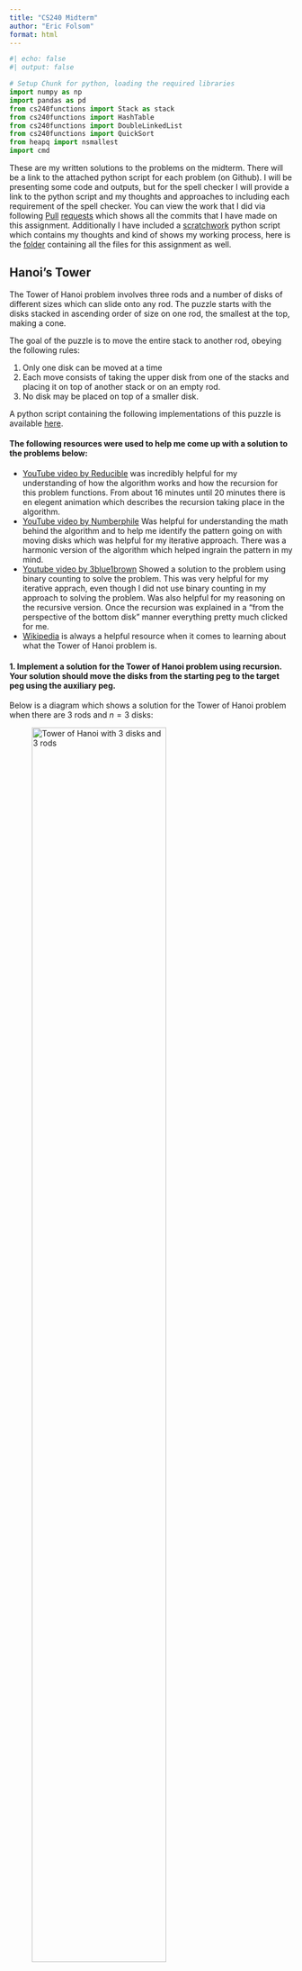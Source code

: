 ```yaml
---
title: "CS240 Midterm"
author: "Eric Folsom"
format: html
---
```


```python
#| echo: false
#| output: false

# Setup Chunk for python, loading the required libraries
import numpy as np
import pandas as pd
from cs240functions import Stack as stack
from cs240functions import HashTable
from cs240functions import DoubleLinkedList
from cs240functions import QuickSort
from heapq import nsmallest
import cmd
```

These are my written solutions to the problems on the midterm. There will be a link to the attached python script for each problem (on Github). I will be presenting some code and outputs, but for the spell checker I will provide a link to the python script and my thoughts and approaches to including each requirement of the spell checker. You can view the work that I did via following [Pull](https://github.com/efolsom17/CS240-Data-Structure-and-Algorithm-Fundamentals/pull/33) [requests](https://github.com/efolsom17/CS240-Data-Structure-and-Algorithm-Fundamentals/pull/35) which shows all the commits that I have made on this assignment. Additionally I have included a [scratchwork](https://github.com/efolsom17/CS240-Data-Structure-and-Algorithm-Fundamentals/blob/main/Assignments/Midterm/ScratchWork.py) python script which contains my thoughts and kind of shows my working process, here is the [folder](https://github.com/efolsom17/CS240-Data-Structure-and-Algorithm-Fundamentals/tree/main/Assignments/Midterm) containing all the files for this assignment as well. 


## Hanoi's Tower


The Tower of Hanoi problem involves three rods and a number of disks of different sizes which can slide onto any rod. The puzzle starts with the disks stacked in ascending order of size on one rod, the smallest at the top, making a cone.

The goal of the puzzle is to move the entire stack to another rod, obeying the following rules:

1. Only one disk can be moved at a time
2. Each move consists of taking the upper disk from one of the stacks and placing it on top of another stack or on an empty rod.   
3. No disk may be placed on top of a smaller disk.

A python script containing the following implementations of this puzzle is available [here](https://github.com/efolsom17/CS240-Data-Structure-and-Algorithm-Fundamentals/blob/main/Assignments/Midterm/HanoisTower.py).

#### The following resources were used to help me come up with a solution to the problems below:

- [YouTube video by Reducible](https://www.youtube.com/watch?v=rf6uf3jNjbo&list=PLzj1WDt0HB4qDn6heuU8w6x0Hzd8EVX0q) was incredibly helpful for my understanding of how the algorithm works and how the recursion for this problem functions. From about 16 minutes until 20 minutes there is en elegent animation which describes the recursion taking place in the algorithm.
- [YouTube video by Numberphile](https://www.youtube.com/watch?v=PGuRmqpr6Oo) Was helpful for understanding the math behind the algorithm and to help me identify the pattern going on with moving disks which was helpful for my iterative approach. There was a harmonic version of the algorithm which helped ingrain the pattern in my mind.
- [Youtube video by 3blue1brown](https://www.youtube.com/watch?v=2SUvWfNJSsM) Showed a solution to the problem using binary counting to solve the problem. This was very helpful for my iterative apprach, even though I did not use binary counting in my approach to solving the problem. Was also helpful for my reasoning on the recursive version. Once the recursion was explained in a "from the perspective of the bottom disk" manner everything pretty much clicked for me.
- [Wikipedia](https://en.wikipedia.org/wiki/Tower_of_Hanoi) is always a helpful resource when it comes to learning about what the Tower of Hanoi problem is.
 

#### 1. Implement a solution for the Tower of Hanoi problem using recursion. Your solution should move the disks from the starting peg to the target peg using the auxiliary peg. 

Below is a diagram which shows a solution for the Tower of Hanoi problem when there are $3$ rods and $n=3$ disks:

![Tower of Hanoi with 3 disks and 3 rods](./misc/HanoisTower3.png){width=75%}


We first start with all three disks stacked on Rod $A$. Then procede with the following steps to end with all three disk stacked on rod $C$:

1. Move the <span style="color:green;">Green</span> disk from rod $A$ to rod $C$.
2. Move the <span style="color:red;">Red</span> disk from rod $A$ to rod $B$.
3. Move the <span style="color:green;">Green</span> disk from rod $C$ to rod $B$.
4. Move the <span style="color:blue;">Blue</span> disk from rod $A$ to rod $C$.
5. Move the <span style="color:green;">Green</span> disk from rod $B$ to rod $A$.
6. Move the <span style="color:red;">Red</span> disk from rod $B$ to rod $C$.
7. Move the <span style="color:green;">Green</span> disk from rod $A$ to rod $C$.


These steps will move the stack of three disks from rod $A$ to rod $C$ while following the established rules. We can break down the process a little more to understand what is going on and then build a recursive function from it. This solution to the Tower of Hanoi problem took $7 = 2^3 -1$ steps to solve.    

Steps $1$ through $3$ involve us moving the <span style="color:green;">Green</span> and <span style="color:red;">Red</span> disks from rod $A$ to rod $B$ using the auxilary rod $C$ to store the <span style="color:green;">Green</span> disk while we move the larger of the two disks to the middle rod. These steps involve moving the <span style="color:green;">Green</span> disk to rod $C$ then moving it from $C$ to rod $B$ once the larger disk is in place.

In step $4$ we are simply moving the <span style="color:blue;">Blue</span> disk from rod $A$ to rod $C$.

Now in steps $5$ through $7$ we are simply doing what we did in steps $1$ through $3$, but instead of using rod $C$ as the auxillary rod, we are using rod $A$ as the auxillary rod to move the <span style="color:green;">Green</span> and <span style="color:red;">Red</span> disks from rod $B$ to rod $C$.

Thinking recursively, step $4$ would represent our base case. We are simply moving a disk from one rod to another rod after we have removed all the rods that were on top of it. 

The steps are as follows if we had $n=1$ disk or $n=2$ disks:

* If we only had $n=1$ disk (i.e. only the <span style="color:blue;">Blue</span> disk), this would take $1$ step to solve, move the <span style="color:blue;">Blue</span> disk to rod $C$ from rod $A$. 

* If $n=2$ (i.e. only the <span style="color:red;">Red</span> and <span style="color:blue;">Blue</span> disks), the steps would be as follows
    1. Move the <span style="color:red;">Red</span> disk from rod $A$ to rod $B$.
    2. Move the <span style="color:blue;">Blue</span> disk from rod $A$ to rod $C$.
    3. Move the <span style="color:red;">Red</span> disk from rod $B$ to rod $C$

Note that the base case (Move the <span style="color:blue;">Blue</span> disk from rod $A$ to rod $C$) always shows up in each of these scenarios. 

  **Formulating an Algorithm**

A good way to approach formulating an algorithm for this problem is look at things from the perspective of the disk that is on the bottom of a stack of disks (in the above diagram it is the <span style="color:blue;">Blue</span> disk). In order for that disk to move, we must first move the stack of disks that are on top of it from one rod to another rod.

Lets use the example of a $3$ disk variation of the problem. If we have a $3$ disk stack, to move the bottom disk, we have to move the top $2$ disks off of it. We can only move one disk at a time however, so to remove the stack of $2$ disks from the third disk, we have to move the singular disk first. 
 
Once we have moved the singular disk, we can now go back to the starting stack of disks where we now have a stack of $2$ disks. From here we repeat the process, we have a stack of $2$ disks, to move the bottom disk, we have to move the singular disk above it. 
 
Now there is only one valid rod for the top disk to go to, so we move it to that rod. Returning to the starting rod, there are no valid spots for us to move the disk to, since the remaing disk on the starting rod is assumed to be the biggest rod. 
 
We can now look at the middle rod, from here, the only valid move is to move the disk back to the starting rod, but if we did that, we would have just undone the previous step. So let's instead go to the last rod.
 
Our goal right now is to move the disk on the starting rod to an open rod. The only way to do this is to move the smallest disk, which is currently on the ending rod (if we moved the middle size disk we would have to put it on top of the largest disk). So we now have to move the disk that is on the ending rod onto the middle rod to open up space for our largest disk to be moved onto an open rod.
 
We now find ourselves in a familiar situation, we have a stack of $2$ disks, an open rod, and a rod that we want to move the stack of $2$ disks onto, which in this case is the rod containing the largest disk. From here since we have moved a stack of $2$ disks before, we move it again following the same process, just using different rods that we did before.

We already figured out what our base case is, moving a single disk from one rod to another available rod (a rod that is either empty or only has disks larger than the disk we are trying to move).

Next we need to think of the recursive step, which in this case is moving the $n-1=3-1=2$ remaining disks to another rod, using an auxilary rod. 

This idea holds for $n$ rods. We would basically be breaking the problem down into smaller versions of this three disk version of the problem.

We can simplify all of the above to formulate an algorithm to solve this problem:

1. Move $n-1$ disks from rod $A$ to rod $B$. This uses rod $C$ as a "helper" rod.
2. Move the remaining disk from rod $A$ to rod $C$. 
3. Move the $n-1$ disks from rod $B$ to rod $C$. This uses rod $A$ as a "helper" rod.

**Code implementation of the algorithm**

Now lets try to implment this aproach to solving the problem using pseudocode:


```plain
def hanoistower(n, starting_rod = A, ending_rod = C, auxillary_rod = B)
    # base case only 1 disk to move
    if n == 1:
        move disk from starting rod to ending rod
    else:
        # recursively call the function to move the n-1 disks to the middle( auxilary) rod
        hanoistower(n-1, starting_rod = A, ending_rod = B, auxilary_rod = C)
        #some function to show the moving of the disks
        movedisk(start_rod, end_rod)
        # recursively call again to move the n-1 disks from the auxillary( middle) rod to the end rod
        hanoistower(n-1, starting_rod = B, ending_rod = C, auxilary_rod = A)
````

Basically each time we recursively call the funciton, we are changing which rods we are moving the disks to so that when we eventually reach the base case, we are able to move the disk to the correct rod.

Now we can implement this funciton in python:

```python
#| echo: true
#| output: true

def tower_of_hanoi(n, starting_rod, middle_rod, ending_rod): # specify the starting rods you want
    if n == 1: # Base case, 1 disk on the rod, you can just move it to any open rod
        print(f"Disk {n}: {starting_rod} -> {ending_rod}") # show that we moved it
    else: # recursive cases
        tower_of_hanoi(n-1, starting_rod, ending_rod, middle_rod) # move the n-1 disks to the middle rod from starting rod
        print(f"Disk {n}: {starting_rod} -> {ending_rod}") # display the move
        tower_of_hanoi(n-1, middle_rod, starting_rod, ending_rod) # move the n-1 disks from the middle rod to the ending rod
```

We can demonstrate this as follows:

```python
tower_of_hanoi(2,"A","B","C")
```

```python
tower_of_hanoi(3,"A","B","C")
```

```python
tower_of_hanoi(4,"A","B","C")
```

I tried to go a bit further with this approach and implement a solution to the problem that uses stacks to store the state of the three rods, and then pops and pushes the disks to shift them between rods. This works somewhat as in it ends in the correct state, but there are some instances where the intermediate steps are either displayed wrong or in a manner that is hard to understand. That is why I have included both of the implementations of this.

```python
# function to move the top value of stack 1 to the top of stack 2
def moveStack(stack1 = stack(), stack2 = stack()):
    temp = stack1.pop()
    stack2.push(temp)
    


# tower of of hanoi recursive solution that works on the stacks 
def tower_of_hanoi_stacks(n, starting_rod, middle_rod, ending_rod): # specify the starting rods you want
    if n == 1: # Base case
        moveStack(starting_rod, ending_rod)
        print(f"AFTER\nStarting Rod:\n{starting_rod}\nAuxilary Rod:\n{middle_rod}\nEnding Rod:\n{ending_rod}\
        \n Moved disk {n}")
    else: # if we are not on the last rod
        tower_of_hanoi_stacks(n-1, starting_rod, ending_rod, middle_rod) # recursive call to move the n-1 disks to the middle rod using the ending rod as the axullary rod
        moveStack(starting_rod, ending_rod) # move the current disk
        print(f"AFTER\nStarting Rod:\n{starting_rod}\nAuxilary Rod:\n{middle_rod}\nEnding Rod:\n{ending_rod}\
        \n Moved disk {n}")
        tower_of_hanoi_stacks(n-1, middle_rod, starting_rod, ending_rod) # move the remaining n-1 disks to the ending rod using the starting rod as the auxillary rod


# going to need to call the above:

def TowerOfHanoi(n):# Tower of Hanoi with stacks and it will initialize the number of disks
    # n = number of disks
    
    ## initialize the starting, auxillary, and ending rods
    
    starting_rod = stack()
    auxillary_rod = stack()
    ending_rod = stack()
    
    # fill the starting rod
    for i in range(n,0,-1):
        starting_rod.push(i)
    
    # display starting state
    print("Start:")
    print(f"Starting Rod:\n{starting_rod}\nAuxillary Rod:\n{auxillary_rod}\nEnding Rod:\n{ending_rod}")
    
    # now we can call the tower of hanoi function. It will print its final state
    
    tower_of_hanoi_stacks(n, starting_rod, auxillary_rod, ending_rod)
```

The output of the `TowerofHanoi()` function is as follows, I will be calling it on $n=2$ to save space:

```python
TowerOfHanoi(2)
```

#### 2. Implement a solution for the Tower of Hanoi problem using an iterative approach.

To implement a solution for the Tower of Hanoir problem using an iterative approach, I will try to build upon my recursive approach. I plan to implement this solution using stacks to represent rods. I will represent disk sizes using an integer to represent the disk's radius. The smallest disk will always be labeled $1$ and the largest disk will always be labeled $n$.

Lets begin by analysing the pattern of the solutions generated by our recursive function. We know that the number of steps required to solve the problem is given by $2^n-1$. We can use the number of steps required to solve the puzzle as our iterator.

```python
#| eval: false

tower_of_hanoi(3, 'S','A','E')
'''
Output:
Step 1: Disk 1: S -> E
Step 2: Disk 2: S -> A
Step 3: Disk 1: E -> A
Step 4: Disk 3: S -> E
Step 5: Disk 1: A -> S
Step 6: Disk 2: A -> E
Step 7: Disk 1: S -> E
'''
```

```python
#| eval: false

tower_of_hanoi(4,"S","A","E")
'''
Output:
Step 1: Disk 1: S -> A
Step 2: Disk 2: S -> E
Step 3: Disk 1: A -> E
Step 4: Disk 3: S -> A
Step 5: Disk 1: E -> S
Step 6: Disk 2: E -> A
Step 7: Disk 1: S -> A
Step 8: Disk 4: S -> E
Step 9: Disk 1: A -> E
Step 10: Disk 2: A -> S
Step 11: Disk 1: E -> S
Step 12: Disk 3: A -> E
Step 13: Disk 1: S -> A
Step 14: Disk 2: S -> E
Step 15: Disk 1: A -> E
'''
```

Ignoring the actual number of the disk that is being moved, lets see if there is a pattern between what rods we are moving disks to and from. When $n$ is odd, the example where $n=3$, we can break down the movements of the disks as such.

- In steps $1$, $4$ and $7$, we are moving a disk from the starting rod to the ending rod.

- In steps $2$ and $5$ we are moving a disk between the starting rod and the auxilary rod, swaping which direction we move the disks. In step $2$ we move the disk from the starting rod to the auxilary rod, and in step $5$ we move a disk from the auxillary rod to the starting rod. 

- In steps $3$ and $6$ we are moving a disk between the auxillary rod and the ending rod. In step $3$ we are moving a disk from the top of the ending rod to the top of the auxilary rod. In step $5$ we are doing the opposite moving a disk from the top of the auxillary rod to the top of ending rod.

Lets analyze the case where $n=4$. In this case $n$ is even. 

- In Steps $1$, $4$, $7$, $10$, and $13$ we are moving disks between the beginning rod and the auxillary rod. In all of these steps besides step $10$ we are moving the disks from the beginning rod to the auxillary rod, in step $10$ we do the opposite.

- In steps $2$, $5$, $8$, $11$, and $14$ we are moving disks between the beginning rod and the ending rod in alternating fashion starting with moving disks from the beginning rod to the ending rod.

- In steps $3$, $6$, $9$, $12$, and $15$ we are moving disks between the auxillary rod and the ending rod. For all of the steps except for step $6$ we are moving a disk from the auxillary rod to the ending rod, in step $6$ we do the opposite. 

Lets return to the example of $n=3$. We can notice some equivalency classes beginning to form, notably of form $a \mod 3$:

$\{1,4,7\} \mod 3 = [1]$

$\{2,5\} \mod 3 = [2]$

$\{3,6\} \mod 3 = [0]$

When $n=4$, we can expand upon these equivalency classes as such:

$\{1,4,7,10,13\} \mod 3 = [1]$

$\{2,5,8,11,14\} \mod 3 = [2]$

$\{3,6,9,12,15\} \mod 3 = [0]$

This provides us with a clear pattern for what we must do to implement a solution to the Tower of Hanoi problem iteratively. The big difference in the pattern is where we start to move the first disk which is dependent on if $n$ is odd or even. If $n$ is odd, we move the first disk to the ending rod, if $n$ is even, we move the first disk to the auxillary rod. 

We can dive deeper as well into the steps by looking at the value of the disks as we move them. Lets start with the case where $n = 3$.

*Steps $1$, $4$ and $7$*

- The value of the disk does not matter, always moving in the same direction.

*Steps $2$ and $5$*

- In step $2$, disk $2$ gets moved from start rod to auxillary rod (to the right). Auxillary rod is empty and $2$ is greater than $1$ (disk $1$ is on the ending rod) so we have to move it to the auxillary rod. That is the only valid move
- In step $5$, disk $1$ gets moved from auxillary rod to start rod (to the left).

*Steps $3$ and $6$*

- In step $3$, disk $1$ gets moved from end rod to auxillary rod (to the left).
- In step $6$, disk $2$ gets moved from the auxillary rod to the end rod (to the right).

Notice that in the above, when step#$\mod 3 \neq 1$, if we are moving an odd disk, we move it to the left. If we are moving an even disk, we move it to the right. 

Now lets look at the case when $n=4$:

*Steps $1$, $4$, $7$, $10$, and $13$*

- We move disk $1$ on steps $1,7$ and $13$. Each time we move disk $1$ to the right.
- We move disk $2$ to the left on step $10$.
- we move disk $3$ to the right on step $4$.
 

*Steps $2$, $5$, $8$, $11$, and $14$*

- We move disk $1$ on steps $5$ and $11$. Both times we move disk $1$ to the left.
- We move disk $2$ on steps $2$ and $14$. Both times we move disk $2$ to the right.
- We move disk $4$ to the right on step $8$.

*Steps $3$, $6$, $9$, $12$, and $15$*

- We move disk $1$ on steps $3$, $9$, and $15$. Each time we move disk $1$ to the left. 
- We move disk $2$ on step $6$. We move disk $2$ to the right.
- We move disk $3$ on step $12$. We move disk $3$ to the left.

Now a real pattern starts to emerge. The equivalency classes created by the step numbers corresponds to which rods we are moving disks between, while the even/oddness of the disk tells us what direction we are moving the disks between. The directions are switched depending on whether $n$ is even or odd. From the [Numberphile video](https://www.youtube.com/watch?v=PGuRmqpr6Oo), they introduce a remarkable observation. They use different colored prisms as their disks, where the color alternates between disks, this is just like my setup, where I have disks labeled by their radius instead of by color. The observation that they introduce is that in an optimal solution to the problem, we should never have two disks of the same color stacked on top of each other. We can translate this to my setup, this would correspond to the evenness and oddness of a disk. An odd disk should never be stacked on top of another odd disk and the same for an even disk. Our stacks of disks on each rod should follow the pattern odd, even, odd, even, $\ldots$. We can use this pattern to figure out what valid move we can make between the two rods that we want to move disks between.

We can use the number of steps required to solve the problem as our iterator.

Next we should first check if $n$ is even or odd and assign the first steps as such.

**Code Implementation**

Lets try to implement the above in pseudocode:

```plain
going to need to modify my stackMove function to compare the values of things at the top of stacks, this will tell us what move we can make (valid moves), then moves them between rods accordingly. checking the eveness of the disk seems like it would take a lot more work than I can accomplish during this time but might try to pursue this idea further.

function hanoitoweriterative(n,starting rod, auxillary rod, end rod):
    create stacks for each rod
    fill in the first rod with values 1 through n, with n on the bottom
    add some labels for the rods s,a,e = (Start, Auxilary, End)

    if number of disks are even:
        swap the end pole and the auxilary pole

    for i in range (1, 2**n -1): # itll take 2^n -1 steps to solve the problem, iterate over this range.
        EQUIVALENCY CLASSES WE DEFINED
        if (i % 3 == 1): 
            check even/odd of disk
            if value of disk % 2 ! = 0 
            move between start and end rod, going left (auxillary if n is even,  direction opposite)
            else:
            go in the other direction between the same rods as you just did

        elif (i % 3 == 2):
            check even/odd of disk
            if value of disk % 2 ! = 0 
            move between start and auxillary rod, going left (end if n is even, direction direction opposite)
            else:
            go in the other direction between the same rods as you just did

        elif (i % 3 == 0):
            check even/odd of disk
            if value of disk % 2 ! = 0 
            move between auxillary and end rod, going left (if n is even, direction direction opposite)
            else:
            go in the other direction between the same rods as you just did
```


Now lets implement this in python:

I tried to follow my pseudocode as best as possible, but ran into a wall trying to come up with a way of checking the even/oddness of the disk that we are trying to move. I decided to opt for a similar approach to the one found [here](https://www.geeksforgeeks.org/iterative-tower-of-hanoi/), which utilizes a function that determines what valid move you can make between two disks to simplify the function. To do this I modified my `moveStack()` function that I used in my stack representation of the recursive solution.

```python
# Function to move disks between rods. Determines the valid move between the start and end rod, and then executes that move

def moveDisk(start, end, s , e): # start and end are both stacks, s and e are labels for the stacks
    # get the top value of each stack
    topstart = start.pop() 
    topend = end.pop()
    
    # compare values to determine valid movements
    
    # if start is empty
    if topstart == None: # if start rod is empty
        start.push(topend) # move the disk on the end rod to the start rod (only valid move)
        print(f"Disk {topend}: {e} -> {s}") # display the move
    
    # if end is empty
    elif topend == None: # if the end rod is empty
        end.push(topstart) # move disk on start rod to end rod (only valid move)
        print(f"Disk {topstart}: {s} -> {e}") # dispaly the move
        
    # compare the values and move them accordingly, figure out which disk is the larger of the two
    elif topstart > topend: # disk on top of starting rod is bigger than disk on ending rod
        # move disk on end rod to start rod ( only valid move between the two rods)
        start.push(topstart) # put the top value of start back onto the rod
        start.push(topend) # put the top value of end on top of the start rod
        print(f"Disk {topend}: {e} -> {s}") # display the move
    else: #disk on top of starting rod is smaller than the disk on the ending rod
        # move the disk on the start rod to the end rod ( only valid move between the two rods)
        end.push(topend) # put the top value of end back onto the end rod
        end.push(topstart) # put the top value of start on top of the end rod
        print(f"Disk {topstart}: {s} -> {e}") # display the move



def tower_of_hanoi_it(n, starting=str, auxillary=str, ending=str): # n is number of rods, starting, auxillary, and ending strings are the lables for each of the rod.
    # initialize stacks
    start = stack(n)
    aux = stack(n)
    end = stack(n)
 
    
    # fill in starting stack (rod)
    for i in range(n,0,-1):
        start.push(i)
    
    #labels for printing
    s, a, e = starting, auxillary, ending
    
    # check if n is even or odd, have to change some things if that is the case
    if (n % 2 == 0):
        # swap auxilary and end rods, the first step that will be made ( so we are moving disks between the correct rods)
        temp = e 
        e = a
        a = temp
    
    #iterate through the moves required to solve the problem (1 to  2^n - 1)
    for i in range(1,int(2**n)): # range 1 to 2^n-1, but because of how python's range function works we can just write 2^n
        if (i % 3 == 1): # valid move between start and end rod (start and auxillary if n is even)
            moveDisk(start, end, s, e) # function to move the rods
        elif (i % 3 == 2): # valid move between start and auxillary rod (start and end if n is even)
            moveDisk(start, aux, s, a) # function to move the rods
    
        elif (i % 3 == 0): # valid move between auxillary and end rod
            moveDisk(aux, end, a, e) # funciton to move the rods
```

Demonstrating our functions:

The outputs are a little weird because of how I handled poping an empty stack in my stack implementation.

```python
tower_of_hanoi_it(3, "S", "A", "E")
```

```python
tower_of_hanoi_it(4, "S", "A", "E")
```

#### 3. Compare the time and space complexity of both the recursive and iterative solutions and explain the differences.

We can pretty much determine the time complexities of both the recursive and iterative solutions by looking at the optimal number of steps that it takes to solve the problem. We have previously shown that it will take $2^n-1$ steps to optimally solve the Tower of Hanoi Problem.

Lets look a little deeper at the recursive solution: 

- If we have $n$ disks, we have to make $2$ recursive calls on the $n-1$ disks and then a single operation to then move the disks between rods (this will take constant time so lets call that $c$). Lets label the recursive funciton and the recursive calls $h(n)$ We can write this out as a formula, time $(h(n)) = 2\cdot time(h(n-1))+c$. Lets dive a bit deeper into how this breaks down for various $n$:

  - $n = 0$:
    - time $(h(0)) = 0$
  - $n=1$:
    - time $(h(1)) = 2\cdot time(h(0))+c = c$, since $c$ represents constant time we can say that $c=1$, thus time $(h(1))=1$
  - $n =2$:
    - time $(h(2)) = 2\cdot time(h(1))+c = 3c = 3$
  - $n = 3$: 
    - time $(h(3)) = 2\cdot time(h(2))+c = 7c = 7$
  - $n = 4$:
    - time $(h(4)) = 2\cdot time(h(3))+c = 15c = 15$

From the above pattern we can simplify, and get: time $(h(n)) = 2\cdot time(h(n-1))+c = (2^n-1)c$, where $c=1$ thus the time complexity for our recursive version is given by $O(2^n-1)$ which, ignoring constants simplifies to $O(2^n)$.

For the space complexity of this algorithm, we are constantly swapping items between rods, thus we are not creating any new items to store and we can re-use the same space for each step. The space will be $n$, which is the number of disks as we only have to store the states of the $n$ disks as we go through the algorithm, thus the space complexity for the recursive version is $O(n)$. 

Now lets turn to the iterative version.

In the iterative version we have a few things to keep track of, the number of times that we iterate, and the operations that we execute each time we iterate through the funciton. We can also look at the operations we do before we begin the iteration piece, but in the grand scheme of things, those operations will take $O(1)$ constant time.

So we have to look at our `moveDisk()` function. The `moveDisk()` funciton has 3 main operations which each take $O(1)$ operations. Those are the popping of the two stacks we want to move disks between, and then the actual operation where we move the disks between the stacks. In big-Oh notation, since these tasks are all constant time, our `moveDisk()` function will take $O(3)\propto O(1)$ constant time to complete.

Looking at the iteration going on in the function, we iterate through the steps of the algorithm. Since we have calculated that the optimal solution will take $2^n-1$ steps, we iterate $2^n-1$ times. Each time we move thorugh our for loop, we do one operation, which is moving the disks between rods depending on where we are at in the pattern. We know that our `moveDisk()` function takes $O(1)$ constant time to execute, so do this $2^n-1$ times thus the time complexity can be $O(n)=2^n-1$, ignoring constants we get a time complexity of $O(n)= 2^n$. Thus the time complexity for our iterative implementation is $O(2^n)$

Turning to the space complexity of our iterative implementation, we initialize $3$ stacks of size $n$. Because we are only moving disks between these $3$ stacks, we can reuse the space that we first initialized. So we can write the space complexity as $O(3n)\propto O(n)$


We can summarize the above into the following table:

||Recursive|Iterative|
|:-:|:-:|:-:|
|Time Complexity|$O(2^n)$|$O(2^n)$|
|Space Complexity|$O(n)$|$O(n)$|

#### 4. (Optional, but extra credit) Create a graphical user interface (GUI) that demonstrates the steps of the Tower of Hanoi problem as the disks are moved from the starting peg to the target peg. The GUI should allow the user to specify the number of disks and the speed at which the disks move.

I have never made a GUI program so I will not be attempting to make one for the first time here.

#### 5. Create a variation of the Tower of Hanoi problem where the user can specify more than three pegs. Your solution should still move all the disks from the starting peg to the target peg while adhering to the rules of the Tower of Hanoi problem.

For this problem I will be making the following assumptions:

1. The number of disks is fixed, I will use $3$ disks for my implementation
2. The number of pegs(rods) must be greater than or equal to 3. Else we would not be able to solve the puzzle.
3. The rules of the original Tower of Hanoi must be followed, one disk at a time, disks can only be placed on empty rods or on a rod with a larger disk.

If there are only 3 rods, we will follow the same steps that we followed to get a solution using the original variation.

If there are more than 3 rods, we will find the number of auxillary rods and then use that information to determine how we move disks between rods. 

If we have $n$ disks and $r$ rods, to move to the end rod from the start rod we will still have to move the $n-1$ rods from the starting disk to the auxillary disks. Then move the remaining disk to the ending rod. The simplest solution I can think of to this problem would be to take my recursive approach and rename the auxilary rod input to be auxillary rods an and then each time we move a disk to the auxillary rods we don't specify which auxillary rod we are moving it to, just state that we are moving it to some auxillary rod.

Okay, lets start by looking at the case when $r=4$. Since we assume a fixed $n$, there are $3$ disks to move to the ending rod. We label the disks in descending order, $1,2,$ and $3$. The order of operations will be as follows:

1. Move disk $1$ to an open auxillary rod. ( 3 open rods total, 2 auxillary open)
2. Move disk $2$ to an open auxillary rod. ( 2 open rods total, 1 auxillary open)
3. Move disk $3$ to the end rod. 
4. Move disk $2$ to the end rod. 
5. Move disk $1$ to the end rod.

Now lets look at the case where $r = 5$. The order of operations is as follows:

1. Move disk $1$ to an open auxillary rod. (4 open rods total, 3 auxillary open)
2. Move disk $2$ to an open auxillary rod. (3 open rods total, 2 auxillary open)
3. Move disk $3$ to the end rod.
4. Move disk $2$ to the end rod.
5. Move disk $1$ to the end rod.

With the above assumptions, this will hold for all $r >3$

Here is how I would implement this in python. I am going to utilize my pre-existing `tower_of_hanoi()` function when the number of rods is $3$, I will throw an error if the number of rods is less than $3$, and if the number of rods is greater than $3$ I will print the steps above and indicate how many available auxillary disks there are.

```python
# Tower of Hanoi more than 3 pegs, but only 3 disks

def THanoiG3R(n): # number of rods, done with three disks.
    
    if n <3:
        return f"Puzzle must have at least 3 pegs"
    if n == 3:
        return tower_of_hanoi(3, "Start", "Auxillary", "End")
    if n > 3:
        nopen = n -1 
        auxopen = nopen-1
        print(f"Disk 1: Start -> Auxillary ({auxopen} available)")
        auxopen -= 1
        print(f"Disk 2: Start -> Auxillary ({auxopen} available)")
        print(f"Disk 3: Start -> End")
        print(f"Disk 2: Auxillary -> End")
        print(f"Disk 1: Auxillary -> End")
```

Here is a demonstration of the function

```python
THanoiG3R(2)
```
```python
THanoiG3R(3)
```
```python
THanoiG3R(4)
```
```python
THanoiG3R(5)
```



#### 6. (Optional, but extra credit) Create a variation of the Tower of Hanoi problem where the user can specify the number of disks and the number of pegs. Your solution should still move all the disks from the starting peg to the target peg while adhering to the rules of the Tower of Hanoi problem.

A recursive solution to this is to modify and implement the [Frame-Stewart algorithm](https://en.wikipedia.org/wiki/Tower_of_Hanoi#Frame%E2%80%93Stewart_algorithm). The representation of it on Wikipedia solves for the minimum number of steps, but apparently it has not been proven. I will not be implementing it for this midterm because I have ran out of time and my brain is starting to melt. 

## Spell Checker

My Spell Checker Program can be found [here](https://github.com/efolsom17/CS240-Data-Structure-and-Algorithm-Fundamentals/blob/main/Assignments/Midterm/SpellCheck.py). It is written in python. I have never written a CLI program before this so it is a little rough around the edges in some places, but I gave it my best attempt.

#### Resources Used

In general the implementation of the Spell Checker was fairly straightforward. I did have to consult ChatGPT a bit to figure out how to make a CLI program, as well as for debugging and brainstorming purposes. I mostly consulted resources when it came to implementing the Levenshtein distance calculations

 - This [Medium Article](https://medium.com/@ethannam/understanding-the-levenshtein-distance-equation-for-beginners-c4285a5604f0) was very helpful in how it broke down the Wagner-Fischer Algorithm and walked through how to fill out the matrix by hand. Very useful when it came to implementing it in python and I can compute the Levenshtein edit distance of any two strings by hand now. 
- [Wikipedia - Wagner Fischer Algorithm](https://en.wikipedia.org/wiki/Wagner%E2%80%93Fischer_algorithm) 
- [Wikipedia - Levenshtein Distance](https://en.wikipedia.org/wiki/Levenshtein_distance)
- [Video by NeetCode](https://www.youtube.com/watch?v=XYi2-LPrwm4). This video went over my head when I watched it as it was one of the first videos I watched, but I just decided to watch/read as much as possible and kind of brute force the understanding
- [Video by b001](https://www.youtube.com/watch?v=d-Eq6x1yssU&t). Really good explanation of the Wagner-Fischer algorithm and was helpful in a similar way that the Medium Article was.



#### Code Implementaion and responses/thoughts on the objectives of the program.

Create a spell checker console program that uses a hash table data structure to store a dictionary of words. Your program should be able to:

1. Load a dictionary of words from a file into the hash table.  You will need to create this yourself.  Aim for 20 to 100 words.  
   
    For my dictionary I found a [list of the 1000 most commmon](https://gist.github.com/deekayen/4148741) words in the english language on GitHub. I copied these to the [dictionary.txt](https://github.com/efolsom17/CS240-Data-Structure-and-Algorithm-Fundamentals/blob/main/Assignments/Midterm/Data/dictionary.txt) file and used that as my dicitonary. 

    I then start by loading the dictionary into the hash table. Here is the python code for this:

```python
#| eval: false

n = 1000 # hash table size
dictionary = HashTable(n)
with open("./Data/dictionary.txt", "r") as words:
    words = [line.strip() for line in words] 
for word in words:
    dictionary.insert(word)
del words
```



2. Take a string of text as input and check each word in the text against the words in the dictionary stored in the hash table. Your program should identify any words that are not found in the dictionary and display them as "misspelled".

    My approach was to take the input string, and then take each word of the string and compare it to my dictionary hash table. I call `dictionary.contains()` on each word in the string to see if the dictionary contains the word. I then store the boolean value of `dictionary.contains()` for each word and use that to indicate whether a word is misspelled or not.
   
    ```plain
    def Misspell(string):
    # split the string into each word, store it as a temp variable
    # created an empty array the length of the temp variable ( call it spellings)
    # for each word in the temp variable:
    #   run dictionary.get(word) and append the spellings array with the truth value if the word is in the dictionary or not
    # return the spellings array
    ```

    Here is my actual implementation of this in python:

```python
def misspelled(string):
    temp = string.split()# split the string into each word, store it as a temp variable
    spellings = []# created an empty array the length of the temp variable ( call it spellings)
    for word in temp:# for each word in the temp variable:
     #   run dictionary.contains(word) and append the spellings array with the truth value
        spellings.append(not(dictionary.contains(word)))
    # return the spellings array
    return spellings
```

I utilized this list of boolean values to help me with implementing my suggestion feature.


3. Implement a suggestion feature that suggests possible correct spellings for the misspelled words based on edit distance.
   
   For this I decided to create a list of pairs of the string and its corresponding boolean value returned from invoking the `misspelled()` function on the string. I then took all the values which according to `misspelled()` were misspelled and compared the edit distance to each string in the dictionary. I stored the key, edit distance pair in an array and then chose the 5 strings with the smallest edit distances. I computed the edit distance using a Levenshtein distance algorithm. Initially I did it using the naive recursive method, but I adapted it to use the Wagner-Fischer algorithm to calculate the edit distance. 

4. Implement a Levenshtein distance algorithm to compute the edit distance between two words.
   
   To implement a Levenshtein distance algorithm to calculate the edit distance between two strings I first went to [Wikipedia](https://en.wikipedia.org/wiki/Levenshtein_distance) to learn what the Levenshtein distance was (also edit distances in general). The piecewise representation of this algorithm made a lot of sense to me, so I decided to implement it in python as best I could directly from the piecewise function.

    Here is what I was able to implement for the recursive version of the Levenshtein distance algorithm:

```python
#| eval: false


def levenshteinDist(strA, strB):
    i = len(strA) # length of string A
    j = len(strB) # length of string B
    ## Check if either of the strings are empty ( base case )
    if  i == 0: # string A is empty
        return j # length of string B for number of delete edits needed
    if j == 0: # string B is empty
        return i # length of string A for number of delete edits needed
    ## Recursive case 1, both characters match, compare the rest of both strings
    if strA[i-1] == strB[j-1]: # if the last characters of strings A and B are the same
        return levenshteinDist(strA[:-1],strB[:-1]) # recursively call the function on the remaining characters in both strings.
    
    # Recursive case 2, characters don't match, calculate the amount of edits needed to make the strings match:
    return 1 + min( # adds 1 each time any of these are invoked, cost of doing the edit operation
        levenshteinDist(strA, strB[:-1]), # insert character into string A from string B
        levenshteinDist(strA[:-1], strB), # delete the last character from string A
        levenshteinDist(strA[:-1], strB[:-1]) # substitute the last character in string A for the last character in string B.
        )
```

   
This works, but it is slow when the strings are longer. An approach using the matrix method to calculate the Levenshtein distance seems to be much more computationally efficient.

A better approach to calculating the Levenshtein edit distance between two strings would be to use the [Wagner-Fischer Algorithm](https://en.wikipedia.org/wiki/Wagner%E2%80%93Fischer_algorithm).

The Wagner-Fischer Algorithm works as follows, we take the two strings we want to compare and overlay them as row/column labels for a matrix $D = m+1 \times n+1$, where $m$ and $n$ are the lengths of the two strings respectively. The dimensions of $D$ are $m+1 \times n+1$ because we want to be able to compare the edit costs between a string and an empty string. We use this matrix to store the edit distances between all prefixes of each string. We compute the edit distance between each string in a similar way as we did recursively. We compare the costs of doing all of the different operations, and then at the index of the matrix we are in, we pick which edit operation will give us the minimum value based on the characters of the two strings that we are at. Doing this will eventually fill out a matrix where the last row, column index will contain the minimum edit distance between the two strings.

The Code to implement the Wagner-Fischer Algorithm is as follows:

This was a fairly quick and dirty implementation of this based on some pseudocode that I had seen places as well as from some videos and websites that described how we navigate the distance matrix. 

```python
### Wagner Fischer Algorithm for levenshtein distance
def levenshteinDist(str1, str2):
    m = len(str1)
    n = len(str2)
    # initialize distance matrix
    distance = [[0 for j in range(n+1)] for i in range(m+1)]
    # i, row
    # j, column
    # distance[i][j], value at row i, column j
    
    distance[0][0] = 0 # comparing two empty strings, 0 comparisons to start
    
    # fill in the first row (comparing any prefix of str2 to an empty str1)
    for j in range(1,n+1):
        distance[0][j] = j

    # fill in the first column (comparing any prefix of str1 to an empty str2)
    for i in range(1,m+1):
        distance[i][0] = i
    
    # compare strings follow the same rules as recursion
    # comparing at row, column pair distance(i,j)
    
    # for each row
    for i in range(1,m+1): # row 0 is the empty string row
        # go to colum j so we can compare prefixes at the row,column pair i,j in the respective strings
        for j in range(1,n+1): # column 0 is the empty string column
            
            # calculate the substitution cost, 1 if the characters match, 0 if we don't have to change anything
            if str1[i-1] == str2[j-1]: # characters match
                sub = 0 # no substitution cost
            else: # characters don't match
                sub = 1 # substitution cost of 1
            # insert edit cost at distance[i][j] based on the costs set during the recursive version
            distance[i][j] = min(
                distance[i][j-1]+ 1, # insert a character, add 1 because we are making an edit
                distance[i-1][j]+ 1, # delete a character, add 1 because we are making an edit
                distance[i-1][j-1] + sub # substitute or don't change the character
            )
    return distance[m-1][n-1] # return the edit distance

```

For the recursive implementation, we are making at least two recursive calls for each character in each string, but can go up to 3 recursive calls for each character in each string if none of the characters in the strings match. Thus we can say that the the worst case time complexity for the recursive approach is $O(3^{m+n})$, where $m$ and $n$ are the lengths of strings $1$ and $2$ respectively. 

In the iterative approach, using the Wagner-Fischer algorithm, we have a for loop that iterates through each row, with a sub for loop that iterates through each column of the matrix. The total number of iterations we will have to complete is $m \cdot n$, each iteration we perform a singular $O(1)$ operation, which is inserting a value into the matrix. Thus the time complexity of the Wagner-Fischer algorithm is $O(m\cdot n)$, where $m$ and $n$ are the lengths of strings $1$ and $2$ respectively.

Additionally, the Wagner-Fischer algorithm is much more space efficient than the recursive approach. Instead of having to store each recursive call, which can add up when we are comparing longer strings, we are simply storing a matrix of dimension $m+1 \times n+1$, where $m$ and $n$ are the lengths of strings $1$ and $2$ respectively..  

5. Allow the user to add new words to the dictionary and update the hash table accordingly.

The user is able to add new words to the dictionary with `add` and can view the dictionary with `dictionary`. The dictionary gets reset whenever you re-run the program. I could, in the future return to this and modify it such that when the user exits the program, we overwrite the `dictionary.txt` file that we read with an updated dictionary from the session. 

6. Handle collisions in the hash table using separate chaining.

    For this I modified my hash table data structure to handle chaining using a linked list instead of an array.

7. Optimize the performance of your program in terms of time and space complexity.

I did this by implementing the Wagner-Fischer Algorithm to calculate the Levenshtein edit distance after first implementing the recursive algorithm.

8. Your program should be user-friendly and have a command-line interface.
   
   Gave it my best attempt at this, I have never made a CLI program before. Tried to provide the user with as much information as possible.

   Commands are `check`, `add`, `dictionary`, `help`, and `exit`.

   - `check` followed by any string will check the spelling of the string.
   - `add` followed by a word will add that word to the dictionary.
   - `dictionary` returns the dictionary in alphabetical order (except for "I", which refuses to budge from the top of the list)
   - `help` displays the available commands.
   - `exit` is very self explanatory, it exits the program.



## Code Library

My code library from this course can be found on my [GitHub](https://github.com/efolsom17/CS240-Data-Structure-and-Algorithm-Fundamentals/tree/main/cs240functions/src/cs240functions). It is a functioning python module that can be installed locally if the folder is downloaded (I am pretty sure at least). The file `'__init__.py'` is the module that intializes the library and doesn't contain any funcitons. I am continually updating it to enhance some of the functions when I notice a problem I encounter wehn attempting to use these algorithms and data structures in later points in the quarter. Will contain more content by the end of the course. 